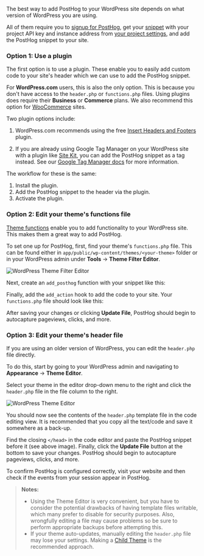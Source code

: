 
The best way to add PostHog to your WordPress site depends on what version of WordPress you are using. 

All of them require you to [signup for PostHog](https://us.posthog.com/signup), get your [snippet](/docs/getting-started/install?tab=snippet) with your project API key and instance address from [your project settings](https://us.posthog.com/settings/environment-details#snippet), and add the PostHog snippet to your site.

### Option 1: Use a plugin

The first option is to use a plugin. These enable you to easily add custom code to your site's header which we can use to add the PostHog snippet. 

For **WordPress.com** users, this is also the only option. This is because you don't have access to the `header.php` or `functions.php` files. Using plugins does require their **Business** or **Commerce** plans. We also recommend this option for [WooCommerce](/docs/libraries/woocommerce) sites.

Two plugin options include:

1. WordPress.com recommends using the free [Insert Headers and Footers](https://wordpress.com/plugins/insert-headers-and-footers) plugin. 

2. If you are already using Google Tag Manager on your WordPress site with a plugin like [Site Kit](https://wordpress.org/plugins/google-site-kit/), you can add the PostHog snippet as a tag instead. See our [Google Tag Manager docs](/docs/libraries/google-tag-manager) for more information.

The workflow for these is the same:

1. Install the plugin.
2. Add the PostHog snippet to the header via the plugin.
3. Activate the plugin.

### Option 2: Edit your theme's functions file

[Theme functions](https://developer.wordpress.org/themes/basics/theme-functions/) enable you to add functionality to your WordPress site. This makes them a great way to add PostHog.

To set one up for PostHog, first, find your theme's `functions.php` file. This can be found either in `app/public/wp-content/themes/<your-theme>` folder or in your WordPress admin under **Tools** -> **Theme Filter Editor**.

![WordPress Theme Filter Editor](https://res.cloudinary.com/dmukukwp6/image/upload/Clean_Shot_2024_10_31_at_11_02_32_2x_69aa8ee077.png)

Next, create an `add_posthog` function with your snippet like this:

<Snippet />

Finally, add the `add_action` hook to add the code to your site. Your `functions.php` file should look like this:

<Snippet />

After saving your changes or clicking **Update File**, PostHog should begin to autocapture pageviews, clicks, and more.

### Option 3: Edit your theme's header file

If you are using an older version of WordPress, you can edit the `header.php` file directly.

To do this, start by going to your WordPress admin and navigating to **Appearance** -> **Theme Editor**.

Select your theme in the editor drop-down menu to the right and click the `header.php` file in the file column to the right.
    
![WordPress Theme Editor](https://res.cloudinary.com/dmukukwp6/image/upload/v1710055416/posthog.com/contents/images/tutorials/wordpress/wordpress-header-edit.png)

You should now see the contents of the `header.php` template file in the code editing view. It is recommended that you copy all the text/code and save it somewhere as a back-up.

Find the closing `</head>` in the code editor and paste the PostHog snippet before it (see above image). Finally, click the **Update File** button at the bottom to save your changes. PostHog should begin to autocapture pageviews, clicks, and more.

To confirm PostHog is configured correctly, visit your website and then check if the events from your session appear in PostHog.

> **Notes:** 
> - Using the Theme Editor is very convenient, but you have to consider the potential drawbacks of having template files writable, which many prefer to disable for security purposes. Also, wrongfully editing a file may cause problems so be sure to perform appropriate backups before attempting this.
> - If your theme auto-updates, manually editing the `header.php` file may lose your settings. Making a [Child Theme](https://developer.wordpress.org/themes/advanced-topics/child-themes/) is the recommended approach.
